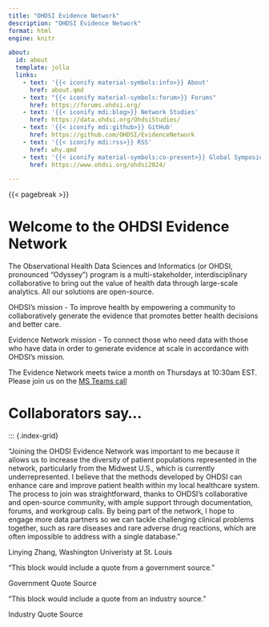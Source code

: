 ```yaml
---
title: "OHDSI Evidence Network"
description: "OHDSI Evidence Network"
format: html
engine: knitr

about:
  id: about
  template: jolla
  links:
    - text: '{{< iconify material-symbols:info>}} About'
      href: about.qmd
    - text: "{{< iconify material-symbols:forum>}} Forums"
      href: https://forums.ohdsi.org/
    - text: '{{< iconify mdi:blog>}} Network Studies'
      href: https://data.ohdsi.org/OhdsiStudies/
    - text: '{{< iconify mdi:github>}} GitHub'
      href: https://github.com/OHDSI/EvidenceNetwork
    - text: '{{< iconify mdi:rss>}} RSS'
      href: why.qmd
    - text: '{{< iconify material-symbols:co-present>}} Global Symposium'
      href: https://www.ohdsi.org/ohdsi2024/

---
```


::: {#about}
:::

{{< pagebreak >}}

::: {.column-page}

# Welcome to the OHDSI Evidence Network

The Observational Health Data Sciences and Informatics (or OHDSI, pronounced "Odyssey") program is a multi-stakeholder, interdisciplinary collaborative to bring out the value of health data through large-scale analytics. All our solutions are open-source.

OHDSI’s mission - To improve health by empowering a community to collaboratively generate the evidence that promotes better health decisions and better care.

Evidence Network mission - To connect those who need data with those who have data in order to generate evidence at scale in accordance with OHDSI's mission.

The Evidence Network meets twice a month on Thursdays at 10:30am EST. Please join us on the [MS Teams call](https://teams.microsoft.com/l/meetup-join/19%3aLfldTmDbcMLKkVZLXnRHW16eGF6wbl6hLRpCr6MBlmw1%40thread.tacv2/1705457873853?context=%7b%22Tid%22%3a%22a30f0094-9120-4aab-ba4c-e5509023b2d5%22%2c%22Oid%22%3a%223c193b7f-c2ab-4bcf-b88c-f89a6b1fba38%22%7d)



# Collaborators say...
:::

::: {.index-grid}

::: {.index-g-col-4 .card .border-light .mb-3 .text-center}
::: {.card-body}
["Joining the OHDSI Evidence Network was important to me because it  allows us to increase the diversity of patient populations represented in the network, particularly from the Midwest U.S., which is currently underrepresented. I believe that the methods developed by OHDSI can  enhance care and improve patient health within my local healthcare system. The process to join was straightforward, thanks to OHDSI’s collaborative and open-source community, with ample support through documentation, forums, and workgroup calls. By being part of the network, I hope to engage more data  partners so we can tackle challenging clinical problems together, such as rare diseases and rare adverse drug reactions, which are often impossible to address with a single database."]{.card-text}

[Linying Zhang, Washington Univeristy at St. Louis]{.blockquote-footer}
:::
:::

::: {.index-g-col-4 .card .border-light .mb-3 .text-center}
::: {.card-body}
["This block would include a quote from a government source."]{.card-text}

[Government Quote Source]{.blockquote-footer}
:::
:::

::: {.index-g-col-4 .card .border-light .mb-3 .text-center}
::: {.card-body}
["This block would include a quote from an industry source."]{.card-text}

[Industry Quote Source]{.blockquote-footer}
:::
:::
